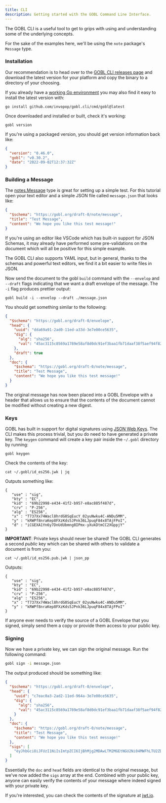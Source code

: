 ```yaml
---
title: CLI
description: Getting started with the GOBL Command Line Interface.
---
```


The GOBL CLI is a useful tool to get to grips with using and understanding some of the underlying concepts.

For the sake of the examples here, we'll be using the `note` package's `Message` type.

### Installation

Our recommendation is to head over to the [GOBL CLI releases page](https://github.com/invopop/gobl.cli/releases) and download the latest version for your platform and copy the binary to a directory of your choosing.

If you already have a [working Go environment](https://go.dev/doc/install) you may also find it easy to install the latest version with:

```
go install github.com/invopop/gobl.cli/cmd/gobl@latest
```

Once downloaded and installed or built, check it's working:

```
gobl version
```

If you're using a packaged version, you should get version information back like:

```json
{
  "version": "0.46.0",
  "gobl": "v0.30.2",
  "date": "2022-09-02T12:37:32Z"
}
```

### Building a Message

The [notes.Message](https://github.com/invopop/gobl/blob/main/note/message.go) type is great for setting up a simple test. For this tutorial open your text editor and a simple JSON file called `message.json` that looks like:

```json
{
  "$schema": "https://gobl.org/draft-0/note/message",
  "title": "Test Message",
  "content": "We hope you like this test message!"
}
```

If you're using an editor like VSCode which has built-in support for JSON Schemas, it may already have performed some pre-validations on the document which will all be positive for this simple example.

The GOBL CLI also supports YAML input, but in general, thanks to the schemas and powerful text editors, we find it a bit easier to write files in JSON.

Now send the document to the gobl `build` command with the `--envelop` and `--draft` flags indicating that we want a draft envelope of the message. The `-i` flag produces prettier output:

```
gobl build -i --envelop --draft ./message.json
```

You should get something similar to the following:

```json
{
  "$schema": "https://gobl.org/draft-0/envelope",
  "head": {
    "uuid": "dda69a91-2ad0-11ed-a33d-3e7e00ce5635",
    "dig": {
      "alg": "sha256",
      "val": "45ac3115c8569a1789e58af8d0dc91ef3baa1fb71daaf38f5aef94f82b4d0033"
    },
    "draft": true
  },
  "doc": {
    "$schema": "https://gobl.org/draft-0/note/message",
    "title": "Test Message",
    "content": "We hope you like this test message!"
  }
}
```

The original message has now been placed into a GOBL Envelope with a header that allows us to ensure that the contents of the document cannot be modified without creating a new digest.

### Keys

GOBL has built in support for digital signatures using [JSON Web Keys](https://datatracker.ietf.org/doc/html/rfc7517). The CLI makes this process trivial, but you do need to have generated a private key. The `keygen` command will create a key pair inside the `~/.gobl` directory by running:

```shell
gobl keygen
```

Check the contents of the key:

```
cat ~/.gobl/id_es256.jwk | jq
```

Outputs something like:

```
{
   "use" : "sig",
   "kty" : "EC",
   "kid" : "69b22998-e434-41f2-b957-e8ac885f487d",
   "crv" : "P-256",
   "alg" : "ES256",
   "x" : "T737Xx74Wacl8hrdG0SqEucY_02yuNwku4C-ANDu5MM",
   "y" : "kRWPf8nraKep8FXzKds5JPnk36LJpuqF84x8TAjFPoI",
   "d" : "iCGEXA1Yn6y7DnUdUbmng8IPmx-yXukDtmCC2XGppjY"
}
```

**IMPORTANT**: Private keys should never be shared! The GOBL CLI generates a second _public_ key which can be shared with others to validate a document is from you:

```
cat ~/.gobl/id_es256.pub.jwk | json_pp
```

Outputs:

```
{
   "use" : "sig",
   "kty" : "EC",
   "kid" : "69b22998-e434-41f2-b957-e8ac885f487d",
   "crv" : "P-256",
   "alg" : "ES256",
   "x" : "T737Xx74Wacl8hrdG0SqEucY_02yuNwku4C-ANDu5MM",
   "y" : "kRWPf8nraKep8FXzKds5JPnk36LJpuqF84x8TAjFPoI"
}
```

If anyone ever needs to verify the source of a GOBL Envelope that you signed, simply send them a copy or provide them access to your public key.

### Signing

Now we have a private key, we can sign the original message. Run the following command:

```bash
gobl sign -i message.json
```

The output produced should be something like:

```json
{
  "$schema": "https://gobl.org/draft-0/envelope",
  "head": {
    "uuid": "c7eac0a3-2ad2-11ed-964a-3e7e00ce5635",
    "dig": {
      "alg": "sha256",
      "val": "45ac3115c8569a1789e58af8d0dc91ef3baa1fb71daaf38f5aef94f82b4d0033"
    }
  },
  "doc": {
    "$schema": "https://gobl.org/draft-0/note/message",
    "title": "Test Message",
    "content": "We hope you like this test message!"
  },
  "sigs": [
    "eyJhbGciOiJFUzI1NiIsImtpZCI6IjBhMjg2MDAwLTM2MGEtNGU2Ni04MWFhLTU2ZDQ0YmI4ZjEwNyJ9.eyJ1dWlkIjoiYzdlYWMwYTMtMmFkMi0xMWVkLTk2NGEtM2U3ZTAwY2U1NjM1IiwiZGlnIjp7ImFsZyI6InNoYTI1NiIsInZhbCI6IjQ1YWMzMTE1Yzg1NjlhMTc4OWU1OGFmOGQwZGM5MWVmM2JhYTFmYjcxZGFhZjM4ZjVhZWY5NGY4MmI0ZDAwMzMifX0.JsLXd3TkKOwuy0KOXJVG8atIShlNZb1vbLglVO8PDZnZbwGVyWRE_i7y85lVKvSby-j0rwU9wgleIxcGj9tE4g"
  ]
}
```

Essentially the `doc` and `head` fields are identical to the original message, but we've now added the `sigs` array at the end. Combined with your public key, anyone can easily verify the contents of your message where indeed signed with your private key.

If you're interested, you can check the contents of the signature at [jwt.io](https://jwt.io).
